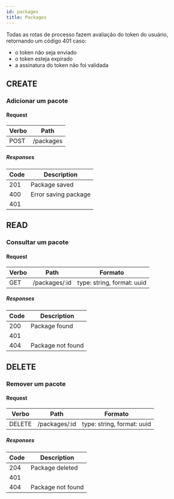 ```yaml
---
id: packages
title: Packages
---
```


Todas as rotas de processo fazem avaliação do token do usuário, retornando um código 401 caso:
+ o token não seja enviado
+ o token esteja expirado
+ a assinatura do token não foi validada

## CREATE 

### Adicionar um pacote

#### Request

| Verbo | Path |
| --- | --- |
| POST | /packages |

##### Responses

| Code | Description |
| ---- | ----------- |
| 201 | Package saved |
| 400 | Error saving package |
| 401 |  |

## READ

### Consultar um pacote

#### Request

| Verbo | Path | Formato |
| --- | --- | --- |
| GET | /packages/:id | type: string, format: uuid |

##### Responses

| Code | Description |
| ---- | ----------- |
| 200 | Package found |
| 401 |  |
| 404 | Package not found |

## DELETE

### Remover um pacote


#### Request

| Verbo | Path | Formato |
| --- | --- | --- |
| DELETE | /packages/:id | type: string, format: uuid |

##### Responses

| Code | Description |
| ---- | ----------- |
| 204 | Package deleted |
| 401 |  |
| 404 | Package not found |
